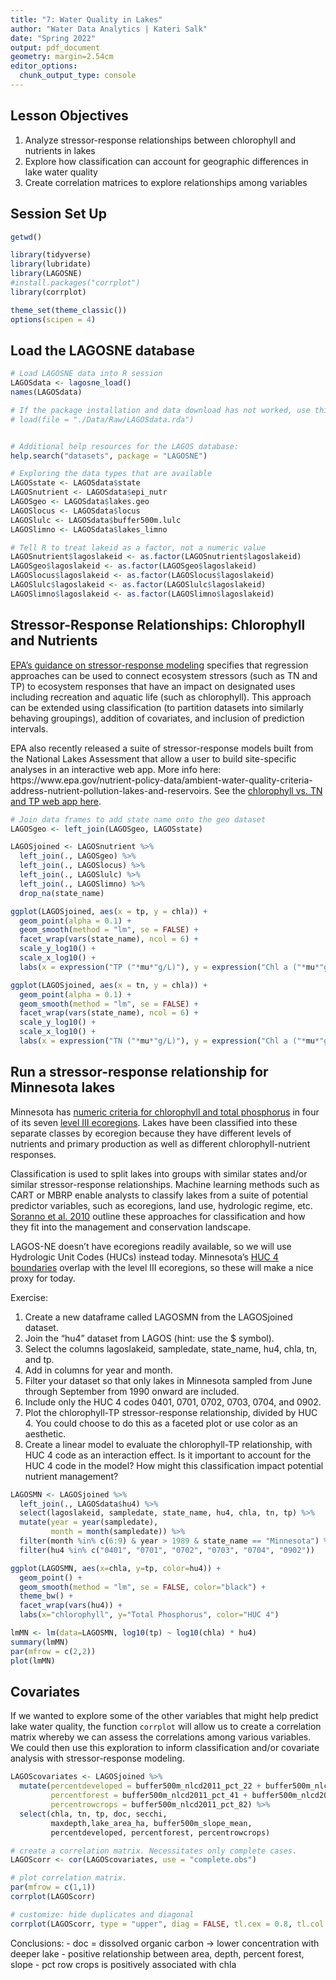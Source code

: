 ```yaml
---
title: "7: Water Quality in Lakes"
author: "Water Data Analytics | Kateri Salk"
date: "Spring 2022"
output: pdf_document
geometry: margin=2.54cm
editor_options: 
  chunk_output_type: console
---
```



## Lesson Objectives
1. Analyze stressor-response relationships between chlorophyll and nutrients in lakes
2. Explore how classification can account for geographic differences in lake water quality
3. Create correlation matrices to explore relationships among variables

## Session Set Up

```r
getwd()

library(tidyverse)
library(lubridate)
library(LAGOSNE)
#install.packages("corrplot")
library(corrplot)

theme_set(theme_classic())
options(scipen = 4)

```

## Load the LAGOSNE database


```r
# Load LAGOSNE data into R session
LAGOSdata <- lagosne_load()
names(LAGOSdata)

# If the package installation and data download has not worked, use this code: 
# load(file = "./Data/Raw/LAGOSdata.rda")


# Additional help resources for the LAGOS database: 
help.search("datasets", package = "LAGOSNE")

# Exploring the data types that are available
LAGOSstate <- LAGOSdata$state
LAGOSnutrient <- LAGOSdata$epi_nutr
LAGOSgeo <- LAGOSdata$lakes.geo
LAGOSlocus <- LAGOSdata$locus
LAGOSlulc <- LAGOSdata$buffer500m.lulc
LAGOSlimno <- LAGOSdata$lakes_limno

# Tell R to treat lakeid as a factor, not a numeric value
LAGOSnutrient$lagoslakeid <- as.factor(LAGOSnutrient$lagoslakeid)
LAGOSgeo$lagoslakeid <- as.factor(LAGOSgeo$lagoslakeid)
LAGOSlocus$lagoslakeid <- as.factor(LAGOSlocus$lagoslakeid)
LAGOSlulc$lagoslakeid <- as.factor(LAGOSlulc$lagoslakeid)
LAGOSlimno$lagoslakeid <- as.factor(LAGOSlimno$lagoslakeid)

```

## Stressor-Response Relationships: Chlorophyll and Nutrients

[EPA's guidance on stressor-response modeling](https://www.epa.gov/sites/default/files/2018-10/documents/using-stressor-response-relationships-nnc.pdf) specifies that regression approaches can be used to connect ecosystem stressors (such as TN and TP) to ecosystem responses that have an impact on designated uses including recreation and aquatic life (such as chlorophyll). This approach can be extended using classification (to partition datasets into similarly behaving groupings), addition of covariates, and inclusion of prediction intervals.

EPA also recently released a suite of stressor-response models built from the National Lakes Assessment that allow a user to build site-specific analyses in an interactive web app. More info here: https://www.epa.gov/nutrient-policy-data/ambient-water-quality-criteria-address-nutrient-pollution-lakes-and-reservoirs. See the [chlorophyll vs. TN and TP web app here](https://nsteps.epa.gov/apps/tp-tn-chl/).

```r
# Join data frames to add state name onto the geo dataset
LAGOSgeo <- left_join(LAGOSgeo, LAGOSstate)

LAGOSjoined <- LAGOSnutrient %>%
  left_join(., LAGOSgeo) %>%
  left_join(., LAGOSlocus) %>%
  left_join(., LAGOSlulc) %>%
  left_join(., LAGOSlimno) %>%
  drop_na(state_name)

ggplot(LAGOSjoined, aes(x = tp, y = chla)) +
  geom_point(alpha = 0.1) +
  geom_smooth(method = "lm", se = FALSE) +
  facet_wrap(vars(state_name), ncol = 6) +
  scale_y_log10() +
  scale_x_log10() +
  labs(x = expression("TP ("*mu*"g/L)"), y = expression("Chl a ("*mu*"g/L"))

ggplot(LAGOSjoined, aes(x = tn, y = chla)) +
  geom_point(alpha = 0.1) +
  geom_smooth(method = "lm", se = FALSE) +
  facet_wrap(vars(state_name), ncol = 6) +
  scale_y_log10() +
  scale_x_log10() +
  labs(x = expression("TN ("*mu*"g/L)"), y = expression("Chl a ("*mu*"g/L"))

```

## Run a stressor-response relationship for Minnesota lakes

Minnesota has [numeric criteria for chlorophyll and total phosphorus](https://www.revisor.mn.gov/rules/7050.0222/) in four of its seven [level III ecoregions](https://hort.purdue.edu/newcrop/cropmap/minnesota/maps/MNeco3.html). Lakes have been classified into these separate classes by ecoregion because they have different levels of nutrients and primary production as well as different chlorophyll-nutrient responses. 

Classification is used to split lakes into groups with similar states and/or similar stressor-response relationships. Machine learning methods such as CART or MBRP enable analysts to classify lakes from a suite of potential predictor variables, such as ecoregions, land use, hydrologic regime, etc. [Soranno et al. 2010](https://academic.oup.com/bioscience/article/60/6/440/242221?login=true) outline these approaches for classification and how they fit into the management and conservation landscape.

LAGOS-NE doesn't have ecoregions readily available, so we will use Hydrologic Unit Codes (HUCs) instead today. Minnesota's [HUC 4 boundaries](https://www.pca.state.mn.us/sites/default/files/wq-ws1-02.pdf) overlap with the level III ecoregions, so these will make a nice proxy for today.

Exercise: 

1. Create a new dataframe called LAGOSMN from the LAGOSjoined dataset. 
2. Join the "hu4" dataset from LAGOS (hint: use the $ symbol).
3. Select the columns lagoslakeid, sampledate, state_name, hu4, chla, tn, and tp.
4. Add in columns for year and month.
5. Filter your dataset so that only lakes in Minnesota sampled from June through September from 1990 onward are included.
6. Include only the HUC 4 codes 0401, 0701, 0702, 0703, 0704, and 0902. 
7. Plot the chlorophyll-TP stressor-response relationship, divided by HUC 4. You could choose to do this as a faceted plot or use color as an aesthetic.
8. Create a linear model to evaluate the chlorophyll-TP relationship, with HUC 4 code as an interaction effect. Is it important to account for the HUC 4 code in the model? How might this classification impact potential nutrient management?

```r
LAGOSMN <- LAGOSjoined %>%
  left_join(., LAGOSdata$hu4) %>%
  select(lagoslakeid, sampledate, state_name, hu4, chla, tn, tp) %>%
  mutate(year = year(sampledate),
         month = month(sampledate)) %>%
  filter(month %in% c(6:9) & year > 1989 & state_name == "Minnesota") %>%
  filter(hu4 %in% c("0401", "0701", "0702", "0703", "0704", "0902"))

ggplot(LAGOSMN, aes(x=chla, y=tp, color=hu4)) +
  geom_point() +
  geom_smooth(method = "lm", se = FALSE, color="black") +
  theme_bw() +
  facet_wrap(vars(hu4)) +
  labs(x="chlorophyll", y="Total Phosphorus", color="HUC 4")

lmMN <- lm(data=LAGOSMN, log10(tp) ~ log10(chla) * hu4)
summary(lmMN)
par(mfrow = c(2,2))
plot(lmMN)

```

## Covariates

If we wanted to explore some of the other variables that might help predict lake water quality, the function `corrplot` will allow us to create a correlation matrix whereby we can assess the correlations among various variables. We could then use this exploration to inform classification and/or covariate analysis with stressor-response modeling. 

```r
LAGOScovariates <- LAGOSjoined %>%
  mutate(percentdeveloped = buffer500m_nlcd2011_pct_22 + buffer500m_nlcd2011_pct_23 + buffer500m_nlcd2011_pct_24,
         percentforest = buffer500m_nlcd2011_pct_41 + buffer500m_nlcd2011_ha_42 + buffer500m_nlcd2011_ha_43,
         percentrowcrops = buffer500m_nlcd2011_pct_82) %>%
  select(chla, tn, tp, doc, secchi,
         maxdepth,lake_area_ha, buffer500m_slope_mean,
         percentdeveloped, percentforest, percentrowcrops)

# create a correlation matrix. Necessitates only complete cases.
LAGOScorr <- cor(LAGOScovariates, use = "complete.obs")

# plot correlation matrix.
par(mfrow = c(1,1))
corrplot(LAGOScorr)

# customize: hide duplicates and diagonal
corrplot(LAGOScorr, type = "upper", diag = FALSE, tl.cex = 0.8, tl.col = "black") 

```

Conclusions:
- doc = dissolved organic carbon -> lower concentration with deeper lake
- positive relationship between area, depth, percent forest, slope
- pct row crops is positively associated with chla